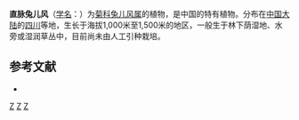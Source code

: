 {{Speciesbox
| taxon = Ainsliaea nervosa
| binomial_authority = Franch.
}}

'''直脉兔儿风'''（[[学名|学名]]：{{lang|la|''Ainsliaea nervosa''}}）为[[菊科|菊科]][[兔儿风属|兔儿风属]]的植物，是中国的特有植物。分布在[[中国大陆|中国大陆]]的[[四川|四川]]等地，生长于海拔1,000米至1,500米的地区，一般生于林下荫湿地、水旁或湿润草丛中，目前尚未由人工引种栽培。

== 参考文献 ==
<div class="references-small">
* {{cite web| url =http://www.bioinfo.cn/db05/KmzwSpecies.php?action=view&id=3182| title =直脉兔儿风| work =《中国高等植物数据库全库》| publisher =中国科学院微生物研究所| author =昆明植物研究所| accessdate =2009-02-24| deadurl =yes| archiveurl =https://web.archive.org/web/20160305061623/http://www.bioinfo.cn/db05/KmzwSpecies.php?action=view&id=3182| archivedate =2016-03-05}}
</div>
{{Taxonbar|from=Q15226429}}

[[Category:兔儿风属|Z]]
[[Category:中國特有植物|Z]]
[[Category:四川植物|Z]]